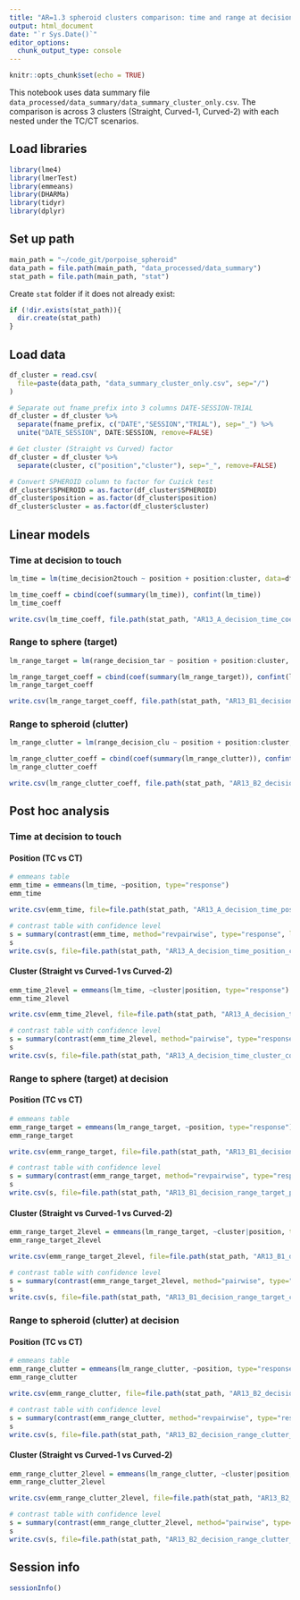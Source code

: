 ```yaml
---
title: "AR=1.3 spheroid clusters comparison: time and range at decision"
output: html_document
date: "`r Sys.Date()`"
editor_options:
  chunk_output_type: console
---
```


```r
knitr::opts_chunk$set(echo = TRUE)
```

This notebook uses data summary file `data_processed/data_summary/data_summary_cluster_only.csv`. The comparison is across 3 clusters (Straight, Curved-1, Curved-2) with each nested under the TC/CT scenarios.



## Load libraries
```r
library(lme4)
library(lmerTest)
library(emmeans)
library(DHARMa)
library(tidyr)
library(dplyr)
```


## Set up path
```r
main_path = "~/code_git/porpoise_spheroid"
data_path = file.path(main_path, "data_processed/data_summary")
stat_path = file.path(main_path, "stat")
```

Create `stat` folder if it does not already exist:
```r
if (!dir.exists(stat_path)){
  dir.create(stat_path)
}
```


## Load data
```r
df_cluster = read.csv(
  file=paste(data_path, "data_summary_cluster_only.csv", sep="/")
)

# Separate out fname_prefix into 3 columns DATE-SESSION-TRIAL
df_cluster = df_cluster %>%
  separate(fname_prefix, c("DATE","SESSION","TRIAL"), sep="_") %>%
  unite("DATE_SESSION", DATE:SESSION, remove=FALSE)

# Get cluster (Straight vs Curved) factor
df_cluster = df_cluster %>%
  separate(cluster, c("position","cluster"), sep="_", remove=FALSE)

# Convert SPHEROID column to factor for Cuzick test
df_cluster$SPHEROID = as.factor(df_cluster$SPHEROID)
df_cluster$position = as.factor(df_cluster$position)
df_cluster$cluster = as.factor(df_cluster$cluster)
```


## Linear models

### Time at decision to touch
```r
lm_time = lm(time_decision2touch ~ position + position:cluster, data=df_cluster)

lm_time_coeff = cbind(coef(summary(lm_time)), confint(lm_time))
lm_time_coeff

write.csv(lm_time_coeff, file.path(stat_path, "AR13_A_decision_time_coeff.csv"))
```

### Range to sphere (target)
```r
lm_range_target = lm(range_decision_tar ~ position + position:cluster, data=df_cluster)

lm_range_target_coeff = cbind(coef(summary(lm_range_target)), confint(lm_range_target))
lm_range_target_coeff

write.csv(lm_range_target_coeff, file.path(stat_path, "AR13_B1_decision_range_target_coeff.csv"))
```

### Range to spheroid (clutter)
```r
lm_range_clutter = lm(range_decision_clu ~ position + position:cluster, data=df_cluster)

lm_range_clutter_coeff = cbind(coef(summary(lm_range_clutter)), confint(lm_range_clutter))
lm_range_clutter_coeff

write.csv(lm_range_clutter_coeff, file.path(stat_path, "AR13_B2_decision_range_clutter_coeff.csv"))
```





## Post hoc analysis

### Time at decision to touch

#### Position (TC vs CT)
```r
# emmeans table
emm_time = emmeans(lm_time, ~position, type="response")
emm_time

write.csv(emm_time, file=file.path(stat_path, "AR13_A_decision_time_position_emmeans.csv"), row.names=FALSE)
```

```r
# contrast table with confidence level
s = summary(contrast(emm_time, method="revpairwise", type="response", level=0.95), infer=TRUE)
s
write.csv(s, file=file.path(stat_path, "AR13_A_decision_time_position_contrast.csv"), row.names=FALSE)
```

#### Cluster (Straight vs Curved-1 vs Curved-2)
```r
emm_time_2level = emmeans(lm_time, ~cluster|position, type="response")
emm_time_2level

write.csv(emm_time_2level, file=file.path(stat_path, "AR13_A_decision_time_cluster_emmeans.csv"), row.names=FALSE)
```

```r
# contrast table with confidence level
s = summary(contrast(emm_time_2level, method="pairwise", type="response", level=0.95), infer=TRUE)
s
write.csv(s, file=file.path(stat_path, "AR13_A_decision_time_cluster_contrast.csv"), row.names=FALSE)
```


### Range to sphere (target) at decision

#### Position (TC vs CT)
```r
# emmeans table
emm_range_target = emmeans(lm_range_target, ~position, type="response")
emm_range_target

write.csv(emm_range_target, file=file.path(stat_path, "AR13_B1_decision_range_target_position_emmeans.csv"), row.names=FALSE)
```

```r
# contrast table with confidence level
s = summary(contrast(emm_range_target, method="revpairwise", type="response", level=0.95), infer=TRUE)
s
write.csv(s, file=file.path(stat_path, "AR13_B1_decision_range_target_position_contrast.csv"), row.names=FALSE)
```

#### Cluster (Straight vs Curved-1 vs Curved-2)
```r
emm_range_target_2level = emmeans(lm_range_target, ~cluster|position, type="response")
emm_range_target_2level

write.csv(emm_range_target_2level, file=file.path(stat_path, "AR13_B1_decision_range_target_cluster_emmeans.csv"), row.names=FALSE)
```

```r
# contrast table with confidence level
s = summary(contrast(emm_range_target_2level, method="pairwise", type="response", level=0.95), infer=TRUE)
s
write.csv(s, file=file.path(stat_path, "AR13_B1_decision_range_target_cluster_contrast.csv"), row.names=FALSE)
```


### Range to spheroid (clutter) at decision

#### Position (TC vs CT)
```r
# emmeans table
emm_range_clutter = emmeans(lm_range_clutter, ~position, type="response")
emm_range_clutter

write.csv(emm_range_clutter, file=file.path(stat_path, "AR13_B2_decision_range_clutter_position_emmeans.csv"), row.names=FALSE)
```

```r
# contrast table with confidence level
s = summary(contrast(emm_range_clutter, method="revpairwise", type="response", level=0.95), infer=TRUE)
s
write.csv(s, file=file.path(stat_path, "AR13_B2_decision_range_clutter_position_contrast.csv"), row.names=FALSE)
```

#### Cluster (Straight vs Curved-1 vs Curved-2)
```r
emm_range_clutter_2level = emmeans(lm_range_clutter, ~cluster|position, type="response")
emm_range_clutter_2level

write.csv(emm_range_clutter_2level, file=file.path(stat_path, "AR13_B2_decision_range_clutter_cluster_emmeans.csv"), row.names=FALSE)
```

```r
# contrast table with confidence level
s = summary(contrast(emm_range_clutter_2level, method="pairwise", type="response", level=0.95), infer=TRUE)
s
write.csv(s, file=file.path(stat_path, "AR13_B2_decision_range_clutter_cluster_contrast.csv"), row.names=FALSE)
```





## Session info
```r
sessionInfo()
```

